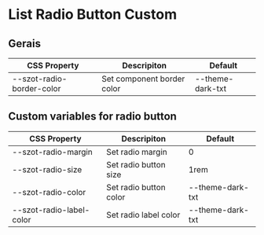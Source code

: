 
<Meta title="Components/FormFields/ListRadioButton/Custom" />

# List Radio Button Custom

## Gerais

| CSS Property              | Descripiton                | Default          |
| ------------------------- | -------------------------- | ---------------- |
| --szot-radio-border-color | Set component border color | --theme-dark-txt |

## Custom variables for radio button

| CSS Property             | Descripiton            | Default          |
| ------------------------ | ---------------------- | ---------------- |
| --szot-radio-margin      | Set radio margin       | 0                |
| --szot-radio-size        | Set radio button size  | 1rem             |
| --szot-radio-color       | Set radio button color | --theme-dark-txt |
| --szot-radio-label-color | Set radio label color  | --theme-dark-txt |
